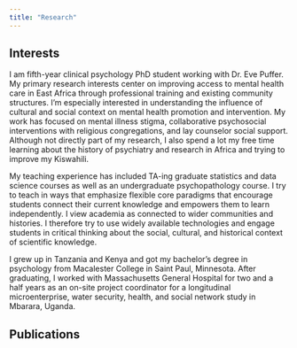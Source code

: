 ```yaml
---
title: "Research"
---
```


## Interests

I am fifth-year clinical psychology PhD student working with Dr. Eve Puffer. My primary research interests center on improving access to mental health care in East Africa through professional training and existing community structures. I'm especially interested in understanding the influence of cultural and social context on mental health promotion and intervention. My work has focused on mental illness stigma, collaborative psychosocial interventions with religious congregations, and lay counselor social support. Although not directly part of my research, I also spend a lot my free time learning about the history of psychiatry and research in Africa and trying to improve my Kiswahili.

My teaching experience has included TA-ing graduate statistics and data science courses as well as an undergraduate psychopathology course. I try to teach in ways that emphasize flexible core paradigms that encourage students connect their current knowledge and empowers them to learn independently. I view academia as connected to wider communities and histories. I therefore try to use widely available technologies and engage students in critical thinking about the social, cultural, and historical context of scientific knowledge.

I grew up in Tanzania and Kenya and got my bachelor’s degree in psychology from Macalester College in Saint Paul, Minnesota. After graduating, I worked with Massachusetts General Hospital for two and a half years as an on-site project coordinator for a longitudinal microenterprise, water security, health, and social network study in Mbarara, Uganda.

## Publications
